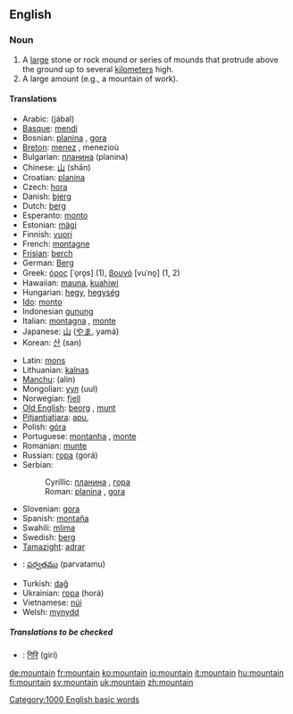 ==English==

===Noun===
{{en-noun-reg}}

# A [[large]] stone or rock mound or series of mounds that protrude above the ground up to several [[kilometer]]s high.
# A large amount (e.g., a mountain of work).

====Translations====
{{top}}
*Arabic: {{ARchar|[[جبل|جَبَلٌ]]}} (jábal) {{m}}
*[[Basque]]: [[mendi]]
*Bosnian: [[planina#Bosnian|planina]] {{f}}, [[gora#Bosnian|gora]] {{f}}
*[[Breton]]: [[menez]] {{m}}, menezioù {{p}}
*Bulgarian: [[планина#Bulgarian|планина]] (planina) {{f}}
*Chinese: [[山]] (shān)
*Croatian: [[planina#Croatian|planina]] {{n}}
*Czech: [[hora]] {{f}}
*Danish: [[bjerg]]
*Dutch: [[berg]] {{m}}
*Esperanto: [[monto]]
*Estonian: [[mägi]]
*Finnish: [[vuori]]
*French: [[montagne]] {{f}}
*[[Frisian]]: [[berch]]
*German: [[Berg]] {{m}}
*Greek: [[όρος]] [ˈo̞ro̞s] {{n}} (1), [[βουνό]] [vuˈno̞] {{n}} (1, 2)
*Hawaiian: [[mauna]], [[kuahiwi]]
*Hungarian: [[hegy]], [[hegység]] {{p}}
*[[Ido]]: [[monto]]
*Indonesian [[gunung]]
*Italian: [[montagna]] {{f}}, [[monte]] {{m}}
*Japanese: [[山]] ([[やま]], yamá)
*Korean: [[산]] (san)
{{mid}}
*Latin: [[mons]] {{m}}
*Lithuanian: [[kalnas]] {{m}}
*[[Manchu]]: (alin)
*Mongolian: [[уул]] (uul)
*Norwegian: [[fjell]]
*[[Old English]]: [[beorg]] {{m}}, [[munt]]
*[[Pitjantjatjara]]: [[apu]], {{Unicode|[[puḻi]]}}
*Polish: [[góra]] {{f}}
*Portuguese: [[montanha]] {{f}}, [[monte]] {{m}}
*Romanian: [[munte]] {{m}}
*Russian: [[гора]] (gorá) {{f}}
*Serbian:
*:Cyrillic: [[планина#Serbian|планина]] {{f}}, [[гора#Serbian|гора]] {{f}}
*:Roman: [[planina#Serbian|planina]] {{f}}, [[gora#Serbian|gora]] {{f}}
*Slovenian: [[gora]] {{f}}
*Spanish: [[montaña]] {{f}}
*Swahili: [[mlima]]
*Swedish: [[berg]]
*[[Tamazight]]: [[adrar]] {{m}}
*{{te}}: [[పర్వతము]] (parvatamu)
*Turkish: [[dağ]]
*Ukrainian: [[гора]] (horá) {{f}}
*Vietnamese: [[núi]]
*Welsh: [[mynydd]]
{{bottom}}

=====Translations to be checked=====
<!--Remove this section once all of the translations below have been moved into the tables above.-->
{{checktrans}}

*{{ttbc|Sanskrit}}: [[गिरि]] (giri)

[[Category:1000 English basic words]]

[[de:mountain]]
[[fr:mountain]]
[[ko:mountain]]
[[io:mountain]]
[[it:mountain]]
[[hu:mountain]]
[[fi:mountain]]
[[sv:mountain]]
[[uk:mountain]]
[[zh:mountain]]